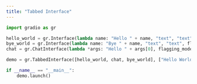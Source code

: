 ```yaml
---
title: "Tabbed Interface"
---
```


```python
import gradio as gr

hello_world = gr.Interface(lambda name: "Hello " + name, "text", "text", flagging_mode='never')
bye_world = gr.Interface(lambda name: "Bye " + name, "text", "text", flagging_mode='never')
chat = gr.ChatInterface(lambda *args: "Hello " + args[0], flagging_mode='never')

demo = gr.TabbedInterface([hello_world, chat, bye_world], ["Hello World", "Chat", "Bye World"])

if __name__ == "__main__":
    demo.launch()
```
